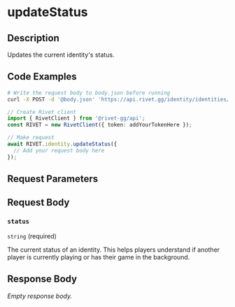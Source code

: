 

# updateStatus

## Description

Updates the current identity's status.


## Code Examples

<CodeGroup title='Request' tag='POST' label='https://api.rivet.gg/identity/identities/identities/self/status'>

```bash {{ "title": "cURL" }}
# Write the request body to body.json before running
curl -X POST -d '@body.json' 'https://api.rivet.gg/identity/identities/identities/self/status'
```

```ts
// Create Rivet client
import { RivetClient } from '@rivet-gg/api';
const RIVET = new RivetClient({ token: addYourTokenHere });

// Make request
await RIVET.identity.updateStatus({
  // Add your request body here
});
```

</CodeGroup>


## Request Parameters


## Request Body

### `status`

`string` (required)

The current status of an identity. This helps players understand if another player is currently playing or has their game in the background.




## Response Body

_Empty response body._
